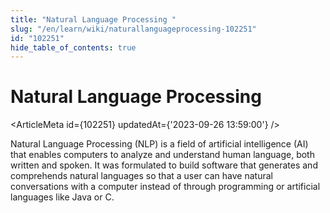 ```yaml
---
title: "Natural Language Processing "
slug: "/en/learn/wiki/naturallanguageprocessing-102251"
id: "102251"
hide_table_of_contents: true
---
```



# Natural Language Processing 

<ArticleMeta id={102251} updatedAt={'2023-09-26 13:59:00'} />
<div className='border-solid border-b border-t-0 my-4 border-[var(--ifm-color-gray-300)]' />

Natural Language Processing (NLP) is a field of artificial intelligence (AI) that enables computers to analyze and understand human language, both written and spoken. It was formulated to build software that generates and comprehends natural languages so that a user can have natural conversations with a computer instead of through programming or artificial languages like Java or C.
